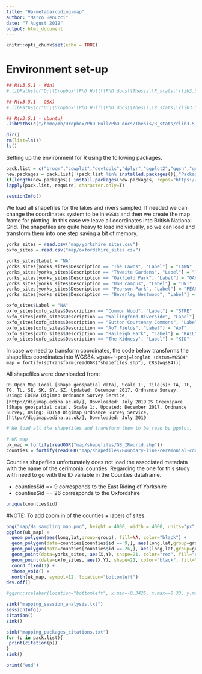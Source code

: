 ```yaml
---
title: "Ha-metabarcoding-map"
author: "Marco Benucci"
date: "7 August 2019"
output: html_document
---
```

```r
knitr::opts_chunk$set(echo = TRUE)
```

# Environment set-up

```r
## R(v3.5.1 - Win)
#.libPaths(c("D:\\Dropbox\\PhD Hull\\PhD docs\\Thesis\\R_stats\\rlib3.5_win", .libPaths("D:\\Dropbox\\PhD Hull\\PhD docs\\Thesis\\R_stats\\rlib3.5_win")))

## R(v3.5.1 - OSX)
#.libPaths(c("D:\\Dropbox\\PhD Hull\\PhD docs\\Thesis\\R_stats\\rlib3.5_osx", .libPaths("D:\\Dropbox\\PhD Hull\\PhD docs\\Thesis\\R_stats\\rlib3.5_osx")))

## R(v3.5.1 - ubuntu)
.libPaths(c("/home/mb/Dropbox/PhD Hull/PhD docs/Thesis/R_stats/rlib3.5_unix", .libPaths("/home/mb/Dropbox/PhD\ Hull/PhD\ docs/Thesis/R_stats/rlib3.5_unix")))
```

```r
dir()
rm(list=ls())
ls()
```

Setting up the environment for R using the following packages.

```r
pack.list = c("broom","cowplot","devtools","dplyr","ggplot2","ggsn","gridExtra","leaflet","maps","maptools","mapview","raster","RColorBrewer","rgdal","rgeos","rworldmap","tmap")
new.packages = pack.list[!(pack.list %in% installed.packages()[,"Package"])]
if(length(new.packages)) install.packages(new.packages, repos="https://cran.rstudio.com")
lapply(pack.list, require, character.only=T)
```

```r
sessionInfo()
```

We load all shapefiles for the lakes and rivers sampled. If needed we can change the coordinates system to be in `WGS84` and then we create the map frame for plotting. In this case we leave all coordinates into British National Grid. The shapefiles are quite heavy to load individually, so we can load and transform them into one step saving a bit of memory.

```r
yorks_sites = read.csv("map/yorkshire_sites.csv") 
oxfo_sites = read.csv("map/oxfordshire_sites.csv")
```

```r
yorks_sites$Label = "NA"
yorks_sites[yorks_sites$Description == "The Lawns", "Label"] = "LAWN"
yorks_sites[yorks_sites$Description == "Thwaite Gardens", "Label"] = "THWA"
yorks_sites[yorks_sites$Description == "Oakfield Park", "Label"] = "OAK"
yorks_sites[yorks_sites$Description == "UoH campus", "Label"] = "UNI"
yorks_sites[yorks_sites$Description == "Pearson Park", "Label"] = "PEAR"
yorks_sites[yorks_sites$Description == "Beverley Westwood", "Label"] = "BEV"

oxfo_sites$Label = "NA"
oxfo_sites[oxfo_sites$Description == "Common Wood", "Label"] = "STRE"
oxfo_sites[oxfo_sites$Description == "Wallingford Riverside", "Label"] = "WALL"
oxfo_sites[oxfo_sites$Description == "Sutton Courtenay Commons", "Label"] = "SUTT"
oxfo_sites[oxfo_sites$Description == "AoT Fields", "Label"] = "AoT"
oxfo_sites[oxfo_sites$Description == "Raileigh Park", "Label"] = "RAIL"
oxfo_sites[oxfo_sites$Description == "The Kidnesy", "Label"] = "KID"
```

In case we need to transform coordinates, the code below transforms the shapefiles coordinates into WGS84.
`wgs84='+proj=longlat +datum=WGS84'`
`map = fortify(spTransform(readOGR("shapefiles.shp"), CRS(wgs84)))`

All shapefiles were downloaded from:

`OS Open Map Local [Shape geospatial data], Scale 1:, Tile(s): TA, TF, TG, TL, SE, SK, SY, SZ, Updated: December 2017, Ordnance Survey, Using: EDINA Digimap Ordnance Survey Service, [http://digimap.edina.ac.uk/], Downloaded: July 2019`
`OS Greenspace [Shape geospatial data], Scale 1:, Updated: December 2017, Ordnance Survey, Using: EDINA Digimap Ordnance Survey Service, [http://digimap.edina.ac.uk/], Downloaded: July 2019`


```r
# We load all the shapefiles and transform them to be read by ggplot.

# UK map
uk_map = fortify(readOGR("map/shapefiles/GB_IRworld.shp"))
counties = fortify(readOGR("map/shapefiles/Boundary-line-ceremonial-counties.shp"))
```

Counties shapefiles unfortunately does not load the associated metadata with the name of the cerimonial counties. Regarding the one for this study with need to go with the ID variable in the Counties dataframe.

* counties$id == 9 corresponds to the East Riding of Yorkshire
* counties$id == 26 corresponds to the Oxfordshire

```r
unique(counties$id)
```

#NOTE:
To add zoom in of the counties + labels of sites.

```r
png("map/Ha_sampling_map.png", height = 4000, width = 4000, units="px", res=300)
ggplot(uk_map) +
  geom_polygon(aes(long,lat,group=group), fill=NA, color="black") +
  geom_polygon(data=counties[counties$id == 9,], aes(long,lat,group=group), fill=NA, color="black") +
  geom_polygon(data=counties[counties$id == 26,], aes(long,lat,group=group), fill=NA, color="black") +
  geom_point(data=yorks_sites, aes(X,Y), shape=21, color="red", fill="red") +
  geom_point(data=oxfo_sites, aes(X,Y), shape=21, color="black", fill="black") +
  coord_fixed(1) +
  theme_void() +
  north(uk_map, symbol=12, location="bottomleft")
dev.off()

#ggsn::scalebar(location="bottomleft", x.min=-0.3425, x.max=-0.33, y.min=52.286, y.max=52.289, dist=600, dist_unit="m", st.dist=0.2, height=0.15, transform=T) +
```

```r
sink("mapping_session_analysis.txt")
sessionInfo()
citation()
sink()
```

```r
sink("mapping_packages_citations.txt")
for (p in pack.list){
 print(citation(p))
}
sink()
```

```r
print("end")
```
